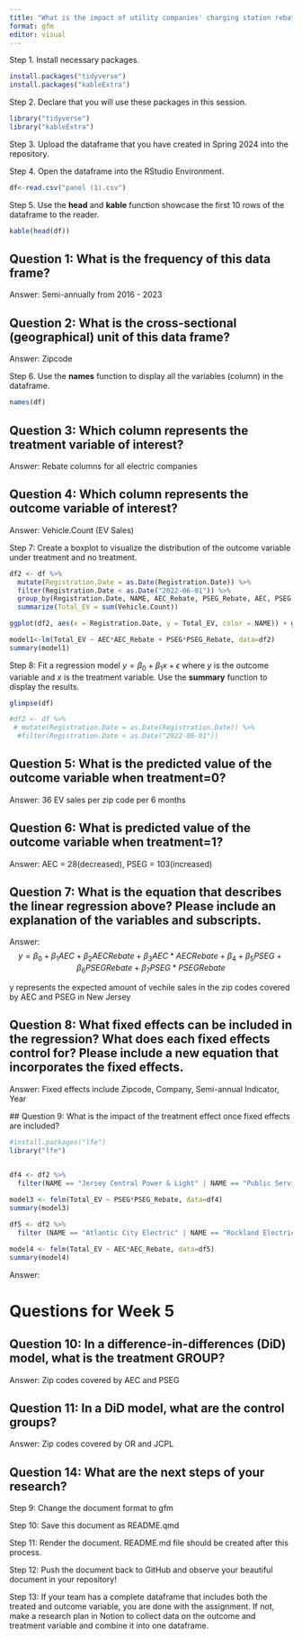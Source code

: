 ```yaml
---
title: "What is the impact of utility companies' charging station rebates on EV adoption in Maryland?"
format: gfm
editor: visual
---
```


Step 1. Install necessary packages.

```r
install.packages("tidyverse")
install.packages("kableExtra")
```

Step 2. Declare that you will use these packages in this session.

```r
library("tidyverse")
library("kableExtra")
```

Step 3. Upload the dataframe that you have created in Spring 2024 into the repository.

Step 4. Open the dataframe into the RStudio Environment.

```r
df<-read.csv("panel (1).csv")
```

Step 5. Use the **head** and **kable** function showcase the first 10 rows of the dataframe to the reader.

```r
kable(head(df))
```

## Question 1: What is the frequency of this data frame?

Answer: Semi-annually from 2016 - 2023

## Question 2: What is the cross-sectional (geographical) unit of this data frame?

Answer: Zipcode

Step 6. Use the **names** function to display all the variables (column) in the dataframe.

```r
names(df)

```

## Question 3: Which column represents the treatment variable of interest?

Answer: Rebate columns for all electric companies

## Question 4: Which column represents the outcome variable of interest?

Answer: Vehicle.Count (EV Sales)

Step 7: Create a boxplot to visualize the distribution of the outcome variable under treatment and no treatment.

```r
df2 <- df %>%
  mutate(Registration.Date = as.Date(Registration.Date)) %>%
  filter(Registration.Date < as.Date("2022-06-01")) %>%
  group_by(Registration.Date, NAME, AEC_Rebate, PSEG_Rebate, AEC, PSEG) %>%
  summarize(Total_EV = sum(Vehicle.Count))

ggplot(df2, aes(x = Registration.Date, y = Total_EV, color = NAME)) + geom_line()

model1<-lm(Total_EV ~ AEC*AEC_Rebate + PSEG*PSEG_Rebate, data=df2)
summary(model1)
```

Step 8: Fit a regression model $y=\beta_0 + \beta_1 x + \epsilon$ where $y$ is the outcome variable and $x$ is the treatment variable. Use the **summary** function to display the results.

```r

glimpse(df)

#df2 <- df %>%
 # mutate(Registration.Date = as.Date(Registration.Date)) %>%
  #filter(Registration.Date < as.Date("2022-06-01")) 

```

## Question 5: What is the predicted value of the outcome variable when treatment=0?

Answer: 36 EV sales per zip code per 6 months

## Question 6: What is predicted value of the outcome variable when treatment=1?

Answer: AEC = 28(decreased), PSEG = 103(increased)

## Question 7: What is the equation that describes the linear regression above? Please include an explanation of the variables and subscripts.

Answer: $$
y = \beta_0 + \beta_1 AEC + \beta_2 AECRebate + \beta_3 AEC*AECRebate + \beta_4  + \beta_5 PSEG + \beta_6 PSEGRebate + \beta_7 PSEG*PSEGRebate
$$

y represents the expected amount of vechile sales in the zip codes covered by AEC and PSEG in New Jersey

## Question 8: What fixed effects can be included in the regression? What does each fixed effects control for? Please include a new equation that incorporates the fixed effects.

Answer: Fixed effects include Zipcode, Company, Semi-annual Indicator, Year

\## Question 9: What is the impact of the treatment effect once fixed effects are included?

```r
#install.packages("lfe")
library("lfe")


df4 <- df2 %>%
  filter(NAME == "Jersey Central Power & Light" | NAME == "Public Service Electric & Gas Co.")
  
model3 <- felm(Total_EV ~ PSEG*PSEG_Rebate, data=df4)
summary(model3)

df5 <- df2 %>%
  filter (NAME == "Atlantic City Electric" | NAME == "Rockland Electric Company")

model4 <- felm(Total_EV ~ AEC*AEC_Rebate, data=df5)
summary(model4)

```

Answer:

# Questions for Week 5

## Question 10: In a difference-in-differences (DiD) model, what is the treatment GROUP?

Answer: Zip codes covered by AEC and PSEG

## Question 11: In a DiD model, what are the control groups?

Answer: Zip codes covered by OR and JCPL

## Question 14: What are the next steps of your research?

Step 9: Change the document format to gfm

Step 10: Save this document as README.qmd

Step 11: Render the document. README.md file should be created after this process.

Step 12: Push the document back to GitHub and observe your beautiful document in your repository!

Step 13: If your team has a complete dataframe that includes both the treated and outcome variable, you are done with the assignment. If not, make a research plan in Notion to collect data on the outcome and treatment variable and combine it into one dataframe.
